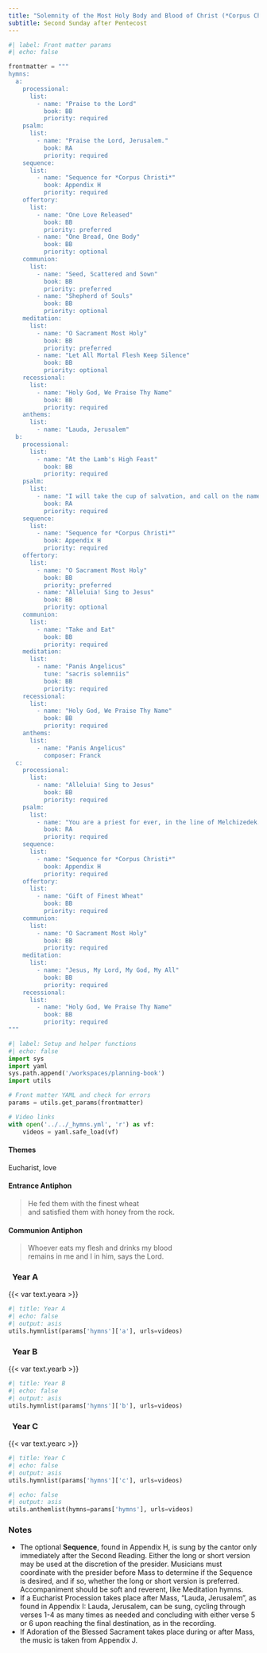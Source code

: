 ```yaml
---
title: "Solemnity of the Most Holy Body and Blood of Christ (*Corpus Christi*)"
subtitle: Second Sunday after Pentecost
---
```


```python
#| label: Front matter params
#| echo: false

frontmatter = """
hymns:
  a:
    processional:
      list:
        - name: "Praise to the Lord"
          book: BB
          priority: required
    psalm:
      list:
        - name: "Praise the Lord, Jerusalem."
          book: RA
          priority: required
    sequence:
      list:
        - name: "Sequence for *Corpus Christi*"
          book: Appendix H
          priority: required
    offertory:
      list:
        - name: "One Love Released"
          book: BB
          priority: preferred
        - name: "One Bread, One Body"
          book: BB
          priority: optional
    communion:
      list:
        - name: "Seed, Scattered and Sown"
          book: BB
          priority: preferred
        - name: "Shepherd of Souls"
          book: BB
          priority: optional
    meditation:
      list:
        - name: "O Sacrament Most Holy"
          book: BB
          priority: preferred
        - name: "Let All Mortal Flesh Keep Silence"
          book: BB
          priority: optional
    recessional:
      list:
        - name: "Holy God, We Praise Thy Name"
          book: BB
          priority: required
    anthems:
      list:
        - name: "Lauda, Jerusalem"
  b:
    processional:
      list:
        - name: "At the Lamb's High Feast"
          book: BB
          priority: required
    psalm:
      list:
        - name: "I will take the cup of salvation, and call on the name of the Lord."
          book: RA
          priority: required
    sequence:
      list:
        - name: "Sequence for *Corpus Christi*"
          book: Appendix H
          priority: required
    offertory:
      list:
        - name: "O Sacrament Most Holy"
          book: BB
          priority: preferred
        - name: "Alleluia! Sing to Jesus"
          book: BB
          priority: optional
    communion:
      list:
        - name: "Take and Eat"
          book: BB
          priority: required
    meditation:
      list:
        - name: "Panis Angelicus"
          tune: "sacris solemniis"
          book: BB
          priority: required
    recessional:
      list:
        - name: "Holy God, We Praise Thy Name"
          book: BB
          priority: required
    anthems:
      list:
        - name: "Panis Angelicus"
          composer: Franck
  c:
    processional:
      list:
        - name: "Alleluia! Sing to Jesus"
          book: BB
          priority: required
    psalm:
      list:
        - name: "You are a priest for ever, in the line of Melchizedek."
          book: RA
          priority: required
    sequence:
      list:
        - name: "Sequence for *Corpus Christi*"
          book: Appendix H
          priority: required
    offertory:
      list:
        - name: "Gift of Finest Wheat"
          book: BB
          priority: required
    communion:
      list:
        - name: "O Sacrament Most Holy"
          book: BB
          priority: required
    meditation:
      list:
        - name: "Jesus, My Lord, My God, My All"
          book: BB
          priority: required
    recessional:
      list:
        - name: "Holy God, We Praise Thy Name"
          book: BB
          priority: required
"""
```

```python
#| label: Setup and helper functions
#| echo: false
import sys
import yaml
sys.path.append('/workspaces/planning-book')
import utils

# Front matter YAML and check for errors
params = utils.get_params(frontmatter)

# Video links
with open('../../_hymns.yml', 'r') as vf:
    videos = yaml.safe_load(vf)
```

:::  {.red}
#### **Themes**
:::

Eucharist, love

:::  {.red}
#### **Entrance Antiphon**
:::

> He fed them with the finest wheat  
> and satisfied them with honey from the rock.

:::  {.red}
#### **Communion Antiphon**
:::

> Whoever eats my flesh and drinks my blood  
> remains in me and I in him, says the Lord.

::: {.titlered}
### &nbsp; Year A
:::
{{< var text.yeara >}}

```python
#| title: Year A
#| echo: false
#| output: asis
utils.hymnlist(params['hymns']['a'], urls=videos)
```

::: {.titlered}
### &nbsp; Year B
:::
{{< var text.yearb >}}

```python
#| title: Year B
#| echo: false
#| output: asis
utils.hymnlist(params['hymns']['b'], urls=videos)
```

::: {.titlered}
### &nbsp; Year C
:::
{{< var text.yearc >}}

```python
#| title: Year C
#| echo: false
#| output: asis
utils.hymnlist(params['hymns']['c'], urls=videos)
```


```python
#| echo: false
#| output: asis
utils.anthemlist(hymns=params['hymns'], urls=videos)
```

::: {.red}
### Notes
:::

* The optional **Sequence**, found in Appendix H, is sung by the cantor
only immediately after the Second Reading. Either the long or short
version may be used at the discretion of the presider. Musicians must
coordinate with the presider before Mass to determine if the Sequence is
desired, and if so, whether the long or short version is preferred.
Accompaniment should be soft and reverent, like Meditation hymns.
* If a Eucharist Procession takes place after Mass, “Lauda, Jerusalem”, as
found in Appendix I: Lauda, Jerusalem, can be sung, cycling through
verses 1-4 as many times as needed and concluding with either verse 5 or
6 upon reaching the final destination, as in the recording.
* If Adoration of the Blessed Sacrament takes place during or after Mass,
the music is taken from Appendix J.